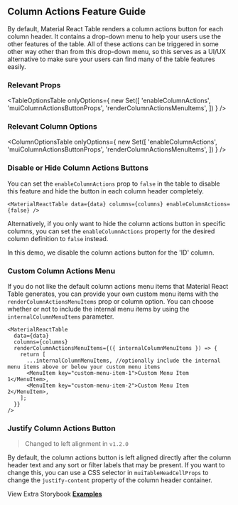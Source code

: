 
<Head>
  <title>Column Actions Feature Guide - Material React Table Docs</title>
  <meta
    name="description"
    content="How to use, customize, or disable column the action button and menu features of Material React Table"
  />
</Head>

## Column Actions Feature Guide

By default, Material React Table renders a column actions button for each column header. It contains a drop-down menu to help your users use the other features of the table. All of these actions can be triggered in some other way other than from this drop-down menu, so this serves as a UI/UX alternative to make sure your users can find many of the table features easily.

### Relevant Props

<TableOptionsTable
  onlyOptions={
    new Set([
      'enableColumnActions',
      'muiColumnActionsButtonProps',
      'renderColumnActionsMenuItems',
    ])
  }
/>

### Relevant Column Options

<ColumnOptionsTable
  onlyOptions={
    new Set([
      'enableColumnActions',
      'muiColumnActionsButtonProps',
      'renderColumnActionsMenuItems',
    ])
  }
/>

### Disable or Hide Column Actions Buttons

You can set the `enableColumnActions` prop to `false` in the table to disable this feature and hide the button in each column header completely.

```tsx
<MaterialReactTable data={data} columns={columns} enableColumnActions={false} />
```

Alternatively, if you only want to hide the column actions button in specific columns, you can set the `enableColumnActions` property for the desired column definition to `false` instead.

In this demo, we disable the column actions button for the 'ID' column.

<DisableExample />

### Custom Column Actions Menu

If you do not like the default column actions menu items that Material React Table generates, you can provide your own custom menu items with the `renderColumnActionsMenuItems` prop or column option. You can choose whether or not to include the internal menu items by using the `internalColumnMenuItems` parameter.

```tsx
<MaterialReactTable
  data={data}
  columns={columns}
  renderColumnActionsMenuItems={({ internalColumnMenuItems }) => {
    return [
      ...internalColumnMenuItems, //optionally include the internal menu items above or below your custom menu items
      <MenuItem key="custom-menu-item-1">Custom Menu Item 1</MenuItem>,
      <MenuItem key="custom-menu-item-2">Custom Menu Item 2</MenuItem>,
    ];
  }}
/>
```

<CustomColumnActionsExample />

### Justify Column Actions Button

> Changed to left alignment in `v1.2.0`

By default, the column actions button is left aligned directly after the column header text and any sort or filter labels that may be present. If you want to change this, you can use a CSS selector in `muiTableHeadCellProps` to change the `justify-content` property of the column header container.

<ColumnActionsSpaceExample />

View Extra Storybook **[Examples](https://www.material-react-table.dev/?path=/story/features-column-action-examples)**
